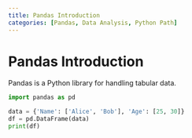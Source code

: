 ```yaml
---
title: Pandas Introduction
categories: [Pandas, Data Analysis, Python Path]
---
```


# Pandas Introduction

Pandas is a Python library for handling tabular data.

```python
import pandas as pd

data = {'Name': ['Alice', 'Bob'], 'Age': [25, 30]}
df = pd.DataFrame(data)
print(df)
```